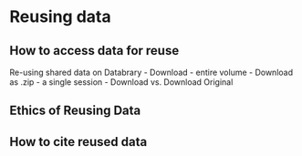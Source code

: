 # Reusing data

## How to access data for reuse

Re-using shared data on Databrary
  - Download
    - entire volume
      - Download as .zip
    - a single session
      - Download vs. Download Original 
 
  
## Ethics of Reusing Data



## How to cite reused data

